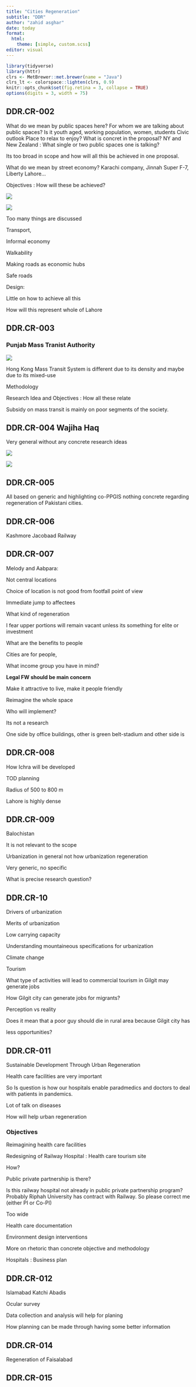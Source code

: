 ---
title: "Cities Regeneration"
subtitle: "DDR"
author: "zahid asghar"
date: today
format:
  html: 
    theme: [simple, custom.scss]
editor: visual
---

```{r include=FALSE}
library(tidyverse)
library(httr)
clrs <- MetBrewer::met.brewer(name = "Java")
clrs_lt <- colorspace::lighten(clrs, 0.9)
knitr::opts_chunk$set(fig.retina = 3, collapse = TRUE)
options(digits = 3, width = 75)
```

## DDR.CR-002 {background-color="`r clrs_lt[5]`"}

What do we mean by public spaces here? For whom we are talking about public spaces? Is it youth aged, working population, women, students Civic outlook Place to relax to enjoy? What is concret in the proposal? NY and New Zealand : What single or two public spaces one is talking?

Its too broad in scope and how will all this be achieved in one proposal.

What do we mean by street economy? Karachi company, Jinnah Super F-7, Liberty Lahore...

Objectives : How will these be achieved?

![](images/image-495541826.png)

![](images/image-70163738.png)

Too many things are discussed

Transport,

Informal economy

Walkability

Making roads as economic hubs

Safe roads

Design:

Little on how to achieve all this

How will this represent whole of Lahore

## DDR.CR-003

### Punjab Mass Tranist Authority

![](images/image-212146985.png)

Hong Kong Mass Transit System is different due to its density and maybe due to its mixed-use

Methodology

Research Idea and Objectives : How all these relate

Subsidy on mass transit is mainly on poor segments of the society.

## DDR.CR-004 Wajiha Haq

Very general without any concrete research ideas

![](images/image-1137463958.png)

![](images/image-1405756984.png)

## DDR.CR-005

All based on generic and highlighting co-PPGIS nothing concrete regarding regeneration of Pakistani cities.

## DDR.CR-006

Kashmore Jacobaad Railway

## DDR.CR-007

Melody and Aabpara:

Not central locations

Choice of location is not good from footfall point of view

Immediate jump to affectees

What kind of regeneration

I fear upper portions will remain vacant unless its something for elite or investment

What are the benefits to people

Cities are for people,

What income group you have in mind?

**Legal FW should be main concern**

Make it attractive to live, make it people friendly

Reimagine the whole space

Who will implement?

Its not a research

One side by office buildings, other is green belt-stadium and other side is

## DDR.CR-008

How Ichra will be developed

TOD planning

Radius of 500 to 800 m

Lahore is highly dense

## DDR.CR-009

Balochistan

It is not relevant to the scope

Urbanization in general not how urbanization regeneration

Very generic, no specific

What is precise research question?

## DDR.CR-10

Drivers of urbanization

Merits of urbanization

Low carrying capacity

Understanding mountaineous specifications for urbanization

Climate change

Tourism

What type of activities will lead to commercial tourism in Gilgit may generate jobs

How Gilgit city can generate jobs for migrants?

Perception vs reality

Does it mean that a poor guy should die in rural area because Gilgit city has

less opportunities?

## DDR.CR-011

Sustainable Development Through Urban Regeneration

Health care facilities are very important

So Is question is how our hospitals enable paradmedics and doctors to deal with patients in pandemics.

Lot of talk on diseases

How will help urban regeneration

### Objectives

Reimagining health care facilities

Redesigning of Railway Hospital : Health care tourism site

How?

Public private partnership is there?

Is this railway hospital not already in public private partnership program? Probably Riphah University has contract with Railway. So please correct me (either PI or Co-PI)

Too wide

Health care documentation

Environment design interventions

More on rhetoric than concrete objective and methodology

Hospitals : Business plan

## DDR.CR-012

Islamabad Katchi Abadis

Ocular survey

Data collection and analysis will help for planing

How planning can be made through having some better information

## DDR.CR-014

Regeneration of Faisalabad

## DDR.CR-015

